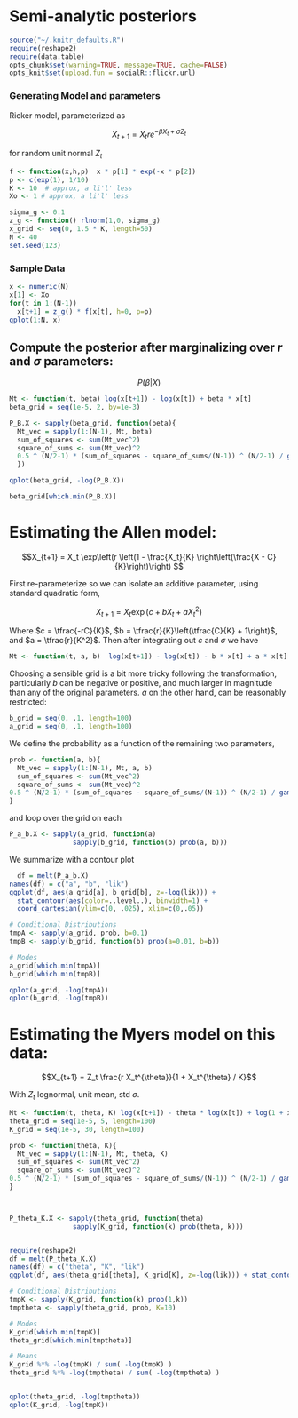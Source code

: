 # Semi-analytic posteriors


```r
source("~/.knitr_defaults.R")
require(reshape2)
require(data.table)
opts_chunk$set(warning=TRUE, message=TRUE, cache=FALSE)
opts_knit$set(upload.fun = socialR::flickr.url)
```



### Generating Model and parameters

Ricker model, parameterized as 

$$X_{t+1} = X_t r e^{-\beta X_t + \sigma Z_t}$$

for random unit normal $Z_t$

```r
f <- function(x,h,p)  x * p[1] * exp(-x * p[2]) 
p <- c(exp(1), 1/10)
K <- 10  # approx, a li'l' less
Xo <- 1 # approx, a li'l' less
```

  
```r
sigma_g <- 0.1
z_g <- function() rlnorm(1,0, sigma_g)
x_grid <- seq(0, 1.5 * K, length=50)
N <- 40
set.seed(123)
```

### Sample Data

```r
x <- numeric(N)
x[1] <- Xo
for(t in 1:(N-1))
  x[t+1] = z_g() * f(x[t], h=0, p=p)
qplot(1:N, x)
```

## Compute the posterior after marginalizing over $r$ and $\sigma$ parameters:


$$P(\beta | X) $$

```r
Mt <- function(t, beta) log(x[t+1]) - log(x[t]) + beta * x[t]
beta_grid = seq(1e-5, 2, by=1e-3)

P_B.X <- sapply(beta_grid, function(beta){
  Mt_vec = sapply(1:(N-1), Mt, beta)
  sum_of_squares <- sum(Mt_vec^2)
  square_of_sums <- sum(Mt_vec)^2
  0.5 ^ (N/2-1) * (sum_of_squares - square_of_sums/(N-1)) ^ (N/2-1) / gamma(N/2-1)
  })

qplot(beta_grid, -log(P_B.X))

beta_grid[which.min(P_B.X)]

```



# Estimating the Allen model:

$$X_{t+1} = X_t \exp\left(r \left(1 - \frac{X_t}{K} \right\left(\frac{X - C}{K}\right)\right) $$

First re-parameterize so we can isolate an additive parameter, using standard quadratic form,

$$X_{t+1} = X_t \exp(c + b X_t + a X_t^2) $$

Where $c = \tfrac{-rC}{K}$, $b = \tfrac{r}{K}\left(\tfrac{C}{K} + 1\right)$, and $a = \tfrac{r}{K^2}$.  Then after integrating out $c$ and $\sigma$ we have

```r
Mt <- function(t, a, b)  log(x[t+1]) - log(x[t]) - b * x[t] + a * x[t] ^ 2
```

Choosing a sensible grid is a bit more tricky following the transformation, particularly $b$ can be negative or positive, and much larger in magnitude than any of the original parameters.  $a$ on the other hand, can be reasonably restricted:

```r
b_grid = seq(0, .1, length=100)
a_grid = seq(0, .1, length=100)
```

We define the probability as a function of the remaining two parameters, 

```r
prob <- function(a, b){
  Mt_vec = sapply(1:(N-1), Mt, a, b)
  sum_of_squares <- sum(Mt_vec^2)
  square_of_sums <- sum(Mt_vec)^2
0.5 ^ (N/2-1) * (sum_of_squares - square_of_sums/(N-1)) ^ (N/2-1) / gamma(N/2-1)
}
```

and loop over the grid on each

```r
P_a_b.X <- sapply(a_grid, function(a)
                sapply(b_grid, function(b) prob(a, b)))

````

We summarize with a contour plot

```r
  df = melt(P_a_b.X)
names(df) = c("a", "b", "lik")
ggplot(df, aes(a_grid[a], b_grid[b], z=-log(lik))) + 
  stat_contour(aes(color=..level..), binwidth=1) +
  coord_cartesian(ylim=c(0, .025), xlim=c(0,.05))

```



```r
# Conditional Distributions
tmpA <- sapply(a_grid, prob, b=0.1)
tmpB <- sapply(b_grid, function(b) prob(a=0.01, b=b))

# Modes
a_grid[which.min(tmpA)]
b_grid[which.min(tmpB)]

qplot(a_grid, -log(tmpA))
qplot(b_grid, -log(tmpB))
```








# Estimating the Myers model on this data:

$$X_{t+1} = Z_t \frac{r X_t^{\theta}}{1 + X_t^{\theta} / K}$$

With $Z_t$ lognormal, unit mean, std $\sigma$.  


```r
Mt <- function(t, theta, K) log(x[t+1]) - theta * log(x[t]) + log(1 + x[t] ^ theta / K) 
theta_grid = seq(1e-5, 5, length=100)
K_grid = seq(1e-5, 30, length=100)

prob <- function(theta, K){
  Mt_vec = sapply(1:(N-1), Mt, theta, K)
  sum_of_squares <- sum(Mt_vec^2)
  square_of_sums <- sum(Mt_vec)^2
0.5 ^ (N/2-1) * (sum_of_squares - square_of_sums/(N-1)) ^ (N/2-1) / gamma(N/2-1)
}



P_theta_K.X <- sapply(theta_grid, function(theta)
                sapply(K_grid, function(k) prob(theta, k)))


require(reshape2)
df = melt(P_theta_K.X)
names(df) = c("theta", "K", "lik")
ggplot(df, aes(theta_grid[theta], K_grid[K], z=-log(lik))) + stat_contour(aes(color=..level..), binwidth=3)

```




```r
# Conditional Distributions
tmpK <- sapply(K_grid, function(k) prob(1,k))
tmptheta <- sapply(theta_grid, prob, K=10)

# Modes
K_grid[which.min(tmpK)]
theta_grid[which.min(tmptheta)]

# Means
K_grid %*% -log(tmpK) / sum( -log(tmpK) )
theta_grid %*% -log(tmptheta) / sum( -log(tmptheta) )


qplot(theta_grid, -log(tmptheta))
qplot(K_grid, -log(tmpK))
```


